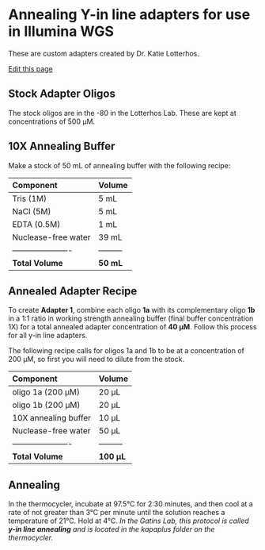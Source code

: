 # Annealing Y-in line adapters for use in Illumina WGS
These are custom adapters created by Dr. Katie Lotterhos.

[Edit this page](https://github.com/remygatins/GatinsLabProtocols/edit/main/lab_molec_yinlineannealing.qmd)

## Stock Adapter Oligos
The stock oligos are in the -80 in the Lotterhos Lab. These are kept at concentrations of 500 µM. 

## 10X Annealing Buffer
Make a stock of 50 mL of annealing buffer with the following recipe:

| Component            | Volume  |
|:---------------------|:--------|
| Tris (1M) | 5 mL   |
| NaCl (5M) | 5 mL   | 
| EDTA (0.5M)    | 1 mL   |
| Nuclease-free water    | 39 mL   |
|----------------------|---------|
|**Total Volume**      |**50 mL**|

## Annealed Adapter Recipe
To create **Adapter 1**, combine each oligo **1a** with its complementary oligo **1b** in a 1:1 ratio in working strength annealing buffer (final buffer concentration 1X) for a total annealed adapter concentration of **40 µM**. Follow this process for all y-in line adapters.

The following recipe calls for oligos 1a and 1b to be at a concentration of 200 µM, so first you will need to dilute from the stock. 

| Component            | Volume  |
|:---------------------|:--------|
| oligo 1a (200 µM) | 20 µL   |
| oligo 1b (200 µM) | 20 µL    |
| 10X annealing buffer    | 10 µL   |
| Nuclease-free water    | 50 µL   |
|----------------------|---------|
|**Total Volume**      |**100 µL**|

## Annealing
In the thermocycler, incubate at 97.5°C for 2:30 minutes, and then cool at a rate of not greater than 3°C per minute until the solution reaches a temperature of 21°C. Hold at 4°C.
*In the Gatins Lab, this protocol is called **y-in line annealing** and is located in the kapaplus folder on the thermocycler.*
